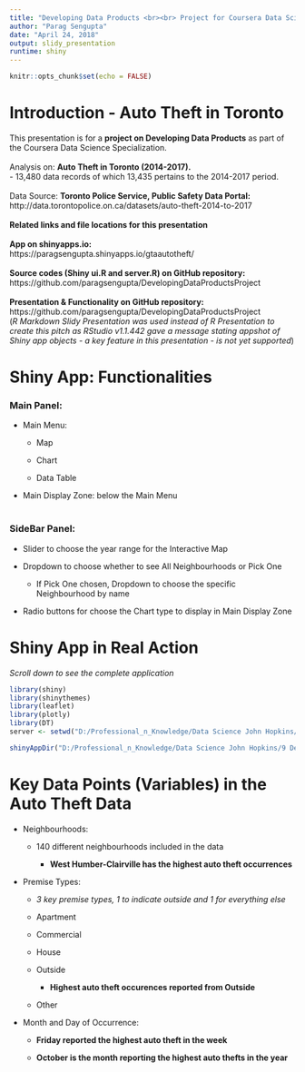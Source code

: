 ---
title: "Developing Data Products <br><br> Project for Coursera Data Science Specialication <br><br> Auto Theft in Toronto"
author: "Parag Sengupta"
date: "April 24, 2018"
output: slidy_presentation
runtime: shiny
---

```{r setup, include=FALSE}
knitr::opts_chunk$set(echo = FALSE)
```

# **Introduction - Auto Theft in Toronto**

This presentation is for a **project on Developing Data Products** as part of the Coursera Data Science Specialization.<br><br>
Analysis on: **Auto Theft in Toronto (2014-2017). **<br>
- 13,480 data records of which 13,435 pertains to the 2014-2017 period.<br><br>
Data Source: **Toronto Police Service, Public Safety Data Portal:** <br>
    http://data.torontopolice.on.ca/datasets/auto-theft-2014-to-2017 <br><br>
**Related links and file locations for this presentation** <br><br>
**App on shinyapps.io:** <br>
    https://paragsengupta.shinyapps.io/gtaautotheft/ <br><br>
**Source codes (Shiny ui.R and server.R) on GitHub repository:**<br>
    https://github.com/paragsengupta/DevelopingDataProductsProject <br><br>
**Presentation & Functionality on GitHub repository:**<br>
    https://github.com/paragsengupta/DevelopingDataProductsProject <br>
    (_R Markdown Slidy Presentation was used instead of R Presentation to create this pitch as RStudio v1.1.442 gave a message stating appshot of Shiny app objects - a key feature in this presentation - is not yet supported_)

# **Shiny App: Functionalities**

### **Main Panel:**

* Main Menu: 

    + Map
        
    + Chart
        
    + Data Table

- Main Display Zone: below the Main Menu<br><br>

### **SideBar Panel:**

- Slider to choose the year range for the Interactive Map

- Dropdown to choose whether to see All Neighbourhoods or Pick One

    + If Pick One chosen, Dropdown to choose the specific Neighbourhood by name

- Radio buttons for choose the Chart type to display in Main Display Zone

# **Shiny App in Real Action**
*Scroll down to see the complete application*
```{r, warning=FALSE, message=FALSE, echo=FALSE}
library(shiny)
library(shinythemes)
library(leaflet)
library(plotly)
library(DT)
server <- setwd("D:/Professional_n_Knowledge/Data Science John Hopkins/9 Developing Data Products/CourseProject/GTAAutoTheft")
```

```{r, warning=FALSE, message=FALSE, echo=FALSE}
shinyAppDir("D:/Professional_n_Knowledge/Data Science John Hopkins/9 Developing Data Products/CourseProject/GTAAutoTheft/", options = list(height=550))
```

# **Key Data Points (Variables) in the Auto Theft Data**

- Neighbourhoods: 

    + 140 different neighbourhoods included in the data<br>

        - **West Humber-Clairville has the highest auto theft occurrences**

- Premise Types: 

    + _3 key premise types, 1 to indicate outside and 1 for everything else_<br>

    + Apartment
    
    + Commercial
    
    + House
    
    + Outside
    
        - **Highest auto theft occurences reported from Outside**
    
    + Other
    
- Month and Day of Occurrence:

    + **Friday reported the highest auto theft in the week**
    
    + **October is the month reporting the highest auto thefts in the year**
    
